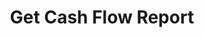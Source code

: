 ---
title: "Get Cash Flow Report"
openapi: "GET /v0/reports/cash-flow"
description: "Get the cash flow report for an instance within for a period. Requires Tier 1 subscription."
---